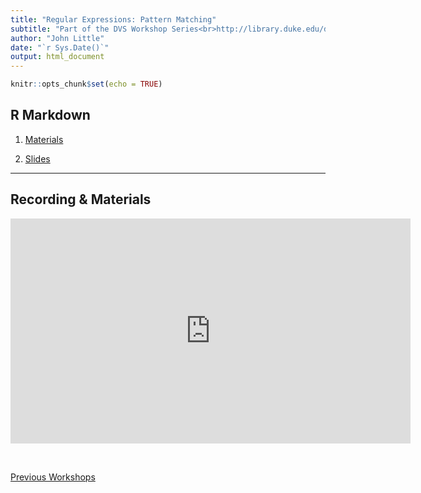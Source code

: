 ```yaml
---
title: "Regular Expressions: Pattern Matching"
subtitle: "Part of the DVS Workshop Series<br>http://library.duke.edu/data/news"
author: "John Little"
date: "`r Sys.Date()`"
output: html_document
---
```


```r
knitr::opts_chunk$set(echo = TRUE)
```

## R Markdown

1. [Materials](http://www.johnlittle.info/publication/regex/)

1. [Slides](http://www.johnlittle.info/project/custom/regex/slides/slides.html)


---

## Recording & Materials

<iframe height="360" width="640" src="https://warpwire.duke.edu/w/XIgBAA/" frameborder="0" scrolling="0" allowfullscreen></iframe>

&nbsp;

[Previous Workshops](http://library.duke.edu/data/news/past-workshops)